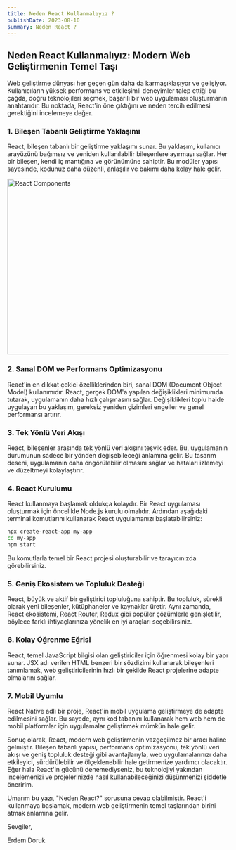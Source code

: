 ```yaml
---
title: Neden React Kullanmalıyız ?
publishDate: 2023-08-10
summary: Neden React ?
---
```


## Neden React Kullanmalıyız: Modern Web Geliştirmenin Temel Taşı

Web geliştirme dünyası her geçen gün daha da karmaşıklaşıyor ve gelişiyor. Kullanıcıların yüksek performans ve etkileşimli deneyimler talep ettiği bu çağda, doğru teknolojileri seçmek, başarılı bir web uygulaması oluşturmanın anahtarıdır. Bu noktada, React'in öne çıktığını ve neden tercih edilmesi gerektiğini incelemeye değer.

### 1. Bileşen Tabanlı Geliştirme Yaklaşımı

React, bileşen tabanlı bir geliştirme yaklaşımı sunar. Bu yaklaşım, kullanıcı arayüzünü bağımsız ve yeniden kullanılabilir bileşenlere ayırmayı sağlar. Her bir bileşen, kendi iç mantığına ve görünümüne sahiptir. Bu modüler yapısı sayesinde, kodunuz daha düzenli, anlaşılır ve bakımı daha kolay hale gelir.

<Image
  src="/images/nedenReact.png"
  alt="React Components"
  width="800"
  height="400"
/>

### 2. Sanal DOM ve Performans Optimizasyonu

React'in en dikkat çekici özelliklerinden biri, sanal DOM (Document Object Model) kullanımıdır. React, gerçek DOM'a yapılan değişiklikleri minimumda tutarak, uygulamanın daha hızlı çalışmasını sağlar. Değişiklikleri toplu halde uygulayan bu yaklaşım, gereksiz yeniden çizimleri engeller ve genel performansı artırır.

### 3. Tek Yönlü Veri Akışı

React, bileşenler arasında tek yönlü veri akışını teşvik eder. Bu, uygulamanın durumunun sadece bir yönden değişebileceği anlamına gelir. Bu tasarım deseni, uygulamanın daha öngörülebilir olmasını sağlar ve hataları izlemeyi ve düzeltmeyi kolaylaştırır.

### 4. React Kurulumu

React kullanmaya başlamak oldukça kolaydır. Bir React uygulaması oluşturmak için öncelikle Node.js kurulu olmalıdır. Ardından aşağıdaki terminal komutlarını kullanarak React uygulamanızı başlatabilirsiniz:

```bash
npx create-react-app my-app
cd my-app
npm start
```

Bu komutlarla temel bir React projesi oluşturabilir ve tarayıcınızda görebilirsiniz.

### 5. Geniş Ekosistem ve Topluluk Desteği

React, büyük ve aktif bir geliştirici topluluğuna sahiptir. Bu topluluk, sürekli olarak yeni bileşenler, kütüphaneler ve kaynaklar üretir. Aynı zamanda, React ekosistemi, React Router, Redux gibi popüler çözümlerle genişletilir, böylece farklı ihtiyaçlarınıza yönelik en iyi araçları seçebilirsiniz.

### 6. Kolay Öğrenme Eğrisi

React, temel JavaScript bilgisi olan geliştiriciler için öğrenmesi kolay bir yapı sunar. JSX adı verilen HTML benzeri bir sözdizimi kullanarak bileşenleri tanımlamak, web geliştiricilerinin hızlı bir şekilde React projelerine adapte olmalarını sağlar.

### 7. Mobil Uyumlu

React Native adlı bir proje, React'in mobil uygulama geliştirmeye de adapte edilmesini sağlar. Bu sayede, aynı kod tabanını kullanarak hem web hem de mobil platformlar için uygulamalar geliştirmek mümkün hale gelir.

Sonuç olarak, React, modern web geliştirmenin vazgeçilmez bir aracı haline gelmiştir. Bileşen tabanlı yapısı, performans optimizasyonu, tek yönlü veri akışı ve geniş topluluk desteği gibi avantajlarıyla, web uygulamalarınızı daha etkileyici, sürdürülebilir ve ölçeklenebilir hale getirmenize yardımcı olacaktır. Eğer hala React'in gücünü denemediyseniz, bu teknolojiyi yakından incelemenizi ve projelerinizde nasıl kullanabileceğinizi düşünmenizi şiddetle öneririm.

Umarım bu yazı, "Neden React?" sorusuna cevap olabilmiştir. React'i kullanmaya başlamak, modern web geliştirmenin temel taşlarından birini atmak anlamına gelir.

Sevgiler,

Erdem Doruk
